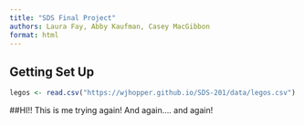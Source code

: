 ```yaml
---
title: "SDS Final Project"
authors: Laura Fay, Abby Kaufman, Casey MacGibbon
format: html
---
```

## Getting Set Up
```r
legos <- read.csv("https://wjhopper.github.io/SDS-201/data/legos.csv")
```

##HI!!
This is me trying again!
And again....
and again!